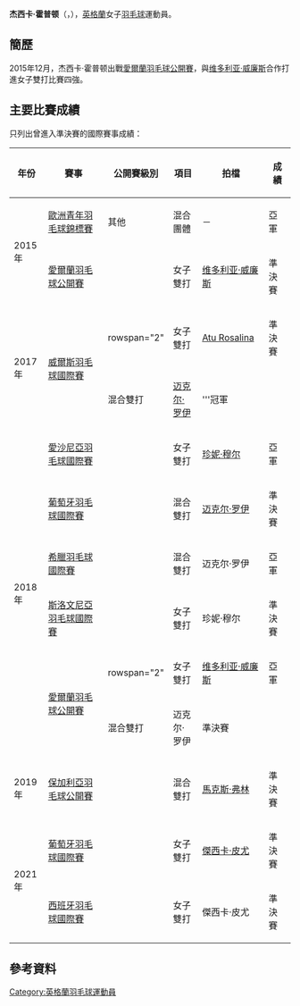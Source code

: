 {{noteTA|G1=Badminton}}
{{Infobox 羽球選手
| playername              = 杰西卡·霍普顿<br/>{{lang|en|Jessica Hopton}}
| image                   = JessicaHopton.jpg
| size                    = 300px
| caption                 = 
| birth_name              = 
| date_of_birth           = {{birth_date_and_age|1996|11|28}}
| place_of_birth          = 
| height                  = 
| weight                  = 
| event                   = 女子雙打、混合雙打
| country                 = {{GBR}}<br/>{{ENG}}
| years_started           = 
| handedness              = 
| coach                   = 
| highest_ranking         = 第136位（混雙-[[马修·克莱尔|克莱尔]]）
| date_of_highest_ranking = 2016年11月17日<ref name="ranking">{{en}}[http://bwfcontent.tournamentsoftware.com/ranking/player.aspx?id=12799&player=283445 BWF World Ranking - Ranking of Jessica HOPTON (83669)]</ref>
| current_ranking         = 第203位（女雙-[[Nicola_Gresty|Gresty]]）<br/>第403位（女雙-[[乔丹·哈特|哈特]]）<br/>第164位（混雙-[[马修·克莱尔|克莱尔]]）
| date_of_current_ranking = 2017年2月2日<ref>{{en}}[http://bwfcontent.tournamentsoftware.com/ranking/category.aspx?id=12799&category=475 BWF World Ranking - BWF世界排名榜 (2/2/2017) -  Women's doubles]</ref><ref>{{en}}[http://bwfcontent.tournamentsoftware.com/ranking/category.aspx?id=12799&category=476 BWF World Ranking - BWF世界排名榜 (2/2/2017) -  Mixed doubles]</ref>
| played                  = 23勝–19負（女單）<br/>33勝–30負（女雙）<br/>20勝–27負（混雙）
| titles                  = 
| bwf_profile             = 01CF6134-8F63-475A-BAF8-EB16F0FA8001
| bwf_id                  = 83669
| updated                 = 2017年2月2日
}}
{{MedalTableTop}}
{{MedalSport | 女子[[羽毛球|羽毛球]]}}
{{MedalCountry | {{ENG}}}}
{{MedalCompetition | [[歐洲青年羽毛球錦標賽|歐洲青年羽毛球錦標賽]]}}
{{MedalSilver| [[2015年歐洲青年羽毛球錦標賽|2015年 盧賓]] | 混合團體 }}
{{MedalBottom}}
'''杰西卡·霍普顿'''（{{lang-en|'''Jessica Hopton'''}}，{{bd|1996年|11月28日||}}），[[英格蘭|英格蘭]]女子[[羽毛球|羽毛球]]運動員。

==簡歷==
2015年12月，杰西卡·霍普顿出戰[[2015年愛爾蘭羽毛球公開賽|愛爾蘭羽毛球公開賽]]，與[[维多利亚·威廉斯|维多利亚·威廉斯]]合作打進女子雙打比賽四強。

==主要比賽成績==
只列出曾進入準決賽的國際賽事成績：
{| class=wikitable style="text-align:center; font-size:small;" 
!width="50"|年份
!width="180"|賽事
!width="80"|公開賽級別
!width="60"|項目
!width="150"|拍檔
!width="50"|成績
|-
!rowspan="2"|2015年
|[[2015年歐洲青年羽毛球錦標賽|歐洲青年羽毛球錦標賽]]
|其他
|混合團體
|－
|bgcolor="silver"|亞軍
|-
|[[2015年愛爾蘭羽毛球公開賽|愛爾蘭羽毛球公開賽]]
|{{BWFIC}}
|女子雙打
|[[维多利亚·威廉斯|维多利亚·威廉斯]]
|bgcolor="#b8860b"|準決賽
|-
!rowspan="2"|2017年
|rowspan="2"|[[2017年威爾斯羽毛球國際賽|威爾斯羽毛球國際賽]]
|rowspan="2" {{BWFFS}}
|女子雙打
|[[Atu_Rosalina|Atu Rosalina]]
|bgcolor="#b8860b"|準決賽
|-
|混合雙打
|[[迈克尔·罗伊|迈克尔·罗伊]]
|bgcolor="gold"|'''冠軍
|-
!rowspan="6"|2018年
|[[2018年愛沙尼亞羽毛球國際賽|愛沙尼亞羽毛球國際賽]]
|{{BWFIS}}
|女子雙打
|[[珍妮·穆尔|珍妮·穆尔]]
|bgcolor="silver"|亞軍
|-
|[[2018年葡萄牙羽毛球國際賽|葡萄牙羽毛球國際賽]]
|{{BWFIS}}
|混合雙打
|[[迈克尔·罗伊|迈克尔·罗伊]]
|bgcolor="#b8860b"|準決賽
|-
|[[2018年希臘羽毛球國際賽|希臘羽毛球國際賽]]
|{{BWFFS}}
|混合雙打
|迈克尔·罗伊
|bgcolor="silver"|亞軍
|-
|[[2018年斯洛文尼亞羽毛球國際賽|斯洛文尼亞羽毛球國際賽]]
|{{BWFIS}}
|女子雙打
|珍妮·穆尔
|bgcolor="#b8860b"|準決賽
|-
|rowspan="2"|[[2018年愛爾蘭羽毛球公開賽|愛爾蘭羽毛球公開賽]]
|rowspan="2" {{BWFIS}}
|女子雙打
|[[维多利亚·威廉斯|维多利亚·威廉斯]]
|bgcolor="silver"|亞軍
|-
|混合雙打
|迈克尔·罗伊
|bgcolor="#b8860b"|準決賽
|-
!rowspan="1"|2019年
|[[2019年保加利亞羽毛球公開賽|保加利亞羽毛球公開賽]]
|{{BWFIS}}
|混合雙打
|[[馬克斯·弗林|馬克斯·弗林]]
|bgcolor="#b8860b"|準決賽
|-
!rowspan="2"|2021年
|[[2021年葡萄牙羽毛球國際賽|葡萄牙羽毛球國際賽]]
|{{BWFIS}}
|女子雙打
|[[傑西卡·皮尤|傑西卡·皮尤]]
|bgcolor="#b8860b"|準決賽
|-
|[[2021年西班牙羽毛球國際賽|西班牙羽毛球國際賽]]
|{{BWFIC}}
|女子雙打
|傑西卡·皮尤
|bgcolor="#b8860b"|準決賽
|}
{{BWF賽事級別索引}}

==參考資料==
{{Reflist}}

{{DEFAULTSORT:Hopton, Jessica}}
[[Category:英格蘭羽毛球運動員|Category:英格蘭羽毛球運動員]]
